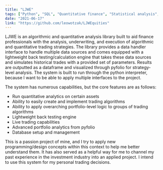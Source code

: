 ```yaml
---
title: "LJWE"
tags: ["Python", "SQL", "Quantitative finance", "Statistical analysis", "Trading", "Algorithmic trading", "Investment analysis", "Portfolio management"]
date: "2021-06-17"
link: "https://github.com/leowotzak/LJWEquities"
---
```




LJWE is an algorithmic and quantitative analysis library built to aid finance professionals with the analysis, underwriting, and execution of algorithmic and quantitative trading strategies. The library provides a data handler interface to handle multiple data sources and comes equipped with a lightweight back testing/calculation engine that takes these data sources and simulates historical trades with a provided set of parameters. Results are outputted as a dataframe and visualized through pyfolio for strategy-level analysis. The system is built to run through the python interpreter, because I want to be able to apply multiple interfaces to the project.

The system has numerous capabilities, but the core features are as follows:

* Run quantitative analytics on certain assets
* Ability to easily create and implement trading algorithms
* Ability to apply overarching portfolio-level logic to groups of trading algorithms
* Lightweight back testing engine
* Live trading capabilities
* Advanced portfolio analytics from pyfolio
* Database setup and management

This is a passion project of mine, and I try to apply new programming/design concepts within this context to help me better understand them. It has also served as a helpful way for me to channel my past experience in the investment industry into an applied project. I intend to use this system for my personal trading decisions.





